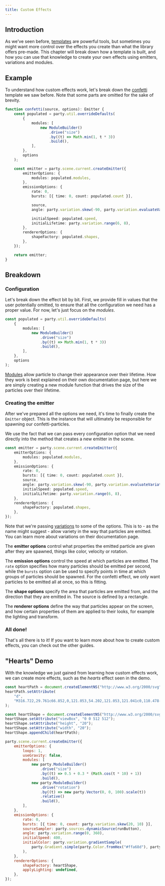 ```yaml
---
title: Custom Effects
---
```



## Introduction

As we've seen before, [templates](/docs/ref/templates) are powerful tools, but sometimes you might want more control over the effects you create than what the library offers pre-made. This chapter will break down how a template is built, and how you can use that knowledge to create your own effects using emitters, variations and modules.

## Example

To understand how custom effects work, let's break down the [confetti](/docs/ref/templates#confetti) template we saw before. Note that some parts are omitted for the sake of brevity.

```ts
function confetti(source, options): Emitter {
    const populated = party.util.overrideDefaults(
        {
            modules: [
                new ModuleBuilder()
                    .drive("size")
                    .by((t) => Math.min(1, t * 3))
                    .build(),
            ],
        },
        options
    );

    const emitter = party.scene.current.createEmitter({
        emitterOptions: {
            modules: populated.modules,
        },
        emissionOptions: {
            rate: 0,
            bursts: [{ time: 0, count: populated.count }],

            source,
            angle: party.variation.skew(-90, party.variation.evaluateVariation(populated.spread)),

            initialSpeed: populated.speed,
            initialLifetime: party.variation.range(6, 8),
        },
        rendererOptions: {
            shapeFactory: populated.shapes,
        },
    });

    return emitter;
}
```

## Breakdown

### Configuration

Let's break down the effect bit by bit. First, we provide fill in values that the user potentially omitted, to ensure that all the configuration we need has a proper value. For now, let's just focus on the _modules_.

```ts
const populated = party.util.overrideDefaults(
    {
        modules: [
            new ModuleBuilder()
                .drive("size")
                .by((t) => Math.min(1, t * 3))
                .build(),
        ],
    },
    options
);
```

[Modules](/docs/ref/particle-modules) allow particle to change their appearance over their lifetime. How they work is best explained on their own documentation page, but here we are simply creating a new module function that drives the size of the particles over their lifetime.

### Creating the emitter

After we've prepared all the options we need, it's time to finally create the `Emitter` object. This is the instance that will ultimately be responsible for spawning our confetti-particles.

We use the fact that we can pass every configuration option that we need directly into the method that creates a new emitter in the scene.

```ts
const emitter = party.scene.current.createEmitter({
    emitterOptions: {
        modules: populated.modules,
    },
    emissionOptions: {
        rate: 0,
        bursts: [{ time: 0, count: populated.count }],
        source,
        angle: party.variation.skew(-90, party.variation.evaluateVariation(populated.spread)),
        initialSpeed: populated.speed,
        initialLifetime: party.variation.range(6, 8),
    },
    rendererOptions: {
        shapeFactory: populated.shapes,
    },
});
```

Note that we're passing [variations](/docs/ref/variations) to some of the options. This is to - as the name might suggest - allow variety in the way that particles are emitted. You can learn more about variations on their documentation page.

The **emitter options** control what properties the emitted particle are given after they are spawned, things like color, velocity or rotation.

The **emission options** control the speed at which particles are emitted. The `rate` option specifies how many particles should be emitted per second, while the `bursts` option can be used to specify points in time at which groups of particles should be spawned. For the confetti effect, we only want particles to be emitted all at once, so this is fitting.

The **shape options** specify the area that particles are emitted from, and the direction that they are emitted in. The source is defined by a rectangle.

The **renderer options** define the way that particles appear on the screen, and how certain properties of them are applied to their looks, for example the lighting and transform.

### All done!

That's all there is to it! If you want to learn more about how to create custom effects, you can check out the other guides.

## "Hearts" Demo

With the knowledge we just gained from learning how custom effects work, we can create more effects, such as the _hearts_ effect seen in the demo.

<LiveCodeblock>

```js
const heartPath = document.createElementNS("http://www.w3.org/2000/svg", "path");
heartPath.setAttribute(
    "d",
    "M316.722,29.761c66.852,0,121.053,54.202,121.053,121.041c0,110.478-218.893,257.212-218.893,257.212S0,266.569,0,150.801 C0,67.584,54.202,29.761,121.041,29.761c40.262,0,75.827,19.745,97.841,49.976C240.899,49.506,276.47,29.761,316.722,29.761z"
);

const heartShape = document.createElementNS("http://www.w3.org/2000/svg", "svg");
heartShape.setAttribute("viewBox", "0 0 512 512");
heartShape.setAttribute("height", "20");
heartShape.setAttribute("width", "20");
heartShape.appendChild(heartPath);

party.scene.current.createEmitter({
    emitterOptions: {
        loops: 1,
        useGravity: false,
        modules: [
            new party.ModuleBuilder()
                .drive("size")
                .by((t) => 0.5 + 0.3 * (Math.cos(t * 10) + 1))
                .build(),
            new party.ModuleBuilder()
                .drive("rotation")
                .by((t) => new party.Vector(0, 0, 100).scale(t))
                .relative()
                .build(),
        ],
    },
    emissionOptions: {
        rate: 0,
        bursts: [{ time: 0, count: party.variation.skew(20, 10) }],
        sourceSampler: party.sources.dynamicSource(runButton),
        angle: party.variation.range(0, 360),
        initialSpeed: 400,
        initialColor: party.variation.gradientSample(
            party.Gradient.simple(party.Color.fromHex("#ffa68d"), party.Color.fromHex("#fd3a84"))
        ),
    },
    rendererOptions: {
        shapeFactory: heartShape,
        applyLighting: undefined,
    },
});
```

</LiveCodeblock>

